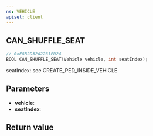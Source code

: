 ```yaml
---
ns: VEHICLE
apiset: client
---
```

## CAN_SHUFFLE_SEAT

```c
// 0xF8B2D32A2231FD24
BOOL CAN_SHUFFLE_SEAT(Vehicle vehicle, int seatIndex);
```

seatIndex: see CREATE_PED_INSIDE_VEHICLE

## Parameters
* **vehicle**:
* **seatIndex**:

## Return value